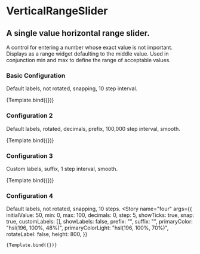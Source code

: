 
<Meta
  title="components/VerticalRangeSlider" 
  component={VerticalRangeSlider} 
/>



# VerticalRangeSlider

## A single value horizontal range slider.
A control for entering a number whose exact value is not important. Displays as
a range widget defaulting to the middle value. Used in conjunction min and max
to define the range of acceptable values.

<div className="previews">

<!-- Basic Configuration Wrapper -->
<div> 

  ### Basic Configuration
  Default labels, not rotated, snapping, 10 step interval.
  
  <Canvas withToolbar>
  <Story 
    name="basic"
    args={{
      initialValue: 50,
      min: 0,
      max: 100,
      decimals: 0,
      step: 5,
      showTicks: true,
      snap: true,
      customLabels: [],
      showLabels: true,
      prefix: "",
      suffix: "",
      primaryColor: "hsl(196, 100%, 48%)",
      primaryColorLight: "hsl(196, 100%, 70%)",
      rotateLabel: false,
      height: 800,
    }}
  >
    {Template.bind({})}
  </Story>
</Canvas>

</div>

<!-- Configuration 2 Wrapper -->
<div> 

  ### Configuration 2
  Default labels, rotated, decimals, prefix, 100,000 step interval, smooth.
  
  <Canvas withToolbar>
  <Story 
    name="two"
    args={{
      initialValue: 675315,
      min: 100000,
      max: 1000000,
      decimals: 2,
      step: 100000,
      showTicks: true,
      snap: false,
      customLabels: [],
      showLabels: true,
      prefix: "$",
      suffix: "",
      primaryColor: "hsl(196, 100%, 48%)",
      primaryColorLight: "hsl(196, 100%, 70%)",
      rotateLabel: true,
      height: 800
    }}
  >
    {Template.bind({})}
  </Story>
</Canvas>

</div>

<!-- Configuration 3 Wrapper -->
<div>

  ### Configuration 3
  <p className="description">Custom labels, suffix, 1 step interval, smooth.</p>

  <Canvas withToolbar>
  <Story 
    name="three"
    args={{
      initialValue: 400,
      min: 200,
      max: 600,
      decimals: 0,
      step: 2,
      showTicks: true,
      snap: false,
      customLabels: [
      { 230: "Very Cool" },
      { 284: "Cool" },
      { 320: "Moderate"},
      { 374: "Moderately Hot" },
      { 428: "Hot" },
      { 464: "Very Hot"},
      { 550: "Broil"},
      ],
      showLabels: true,
      prefix: "",
      suffix: "°F",
      primaryColor: "hsl(196, 100%, 48%)",
      primaryColorLight: "hsl(196, 100%, 70%)",
      rotateLabel: false,
      height: 800
    }}
  >
    {Template.bind({})}
  </Story>
</Canvas>

</div>

<!-- Configuration 4 Wrapper -->
<div>

  ### Configuration 4
  Default labels, not rotated, snapping, 10 steps.
  <Canvas withToolbar>
  <Story 
    name="four"
    args={{
      initialValue: 50,
      min: 0,
      max: 100,
      decimals: 0,
      step: 5,
      showTicks: true,
      snap: true,
      customLabels: [],
      showLabels: false,
      prefix: "",
      suffix: "",
      primaryColor: "hsl(196, 100%, 48%)",
      primaryColorLight: "hsl(196, 100%, 70%)",
      rotateLabel: false,
      height: 800,
    }}
  >
    {Template.bind({})}
  </Story>
</Canvas>


</div>

</div>
<ArgsTable of={VerticalRangeSlider} />

